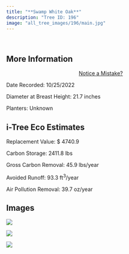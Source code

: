 ```yaml
---
title: "**Swamp White Oak**"
description: "Tree ID: 196"
image: "all_tree_images/196/main.jpg"
---
```


<br>

## **More Information**
::: column-margin
<center><a class="button" href="https://forms.gle/W6f5nwYxrM33hF4f7">Notice a Mistake?</a></center>
:::


Date Recorded:  10/25/2022

Diameter at Breast Height:  21.7  inches

Planters:  Unknown

## **i-Tree Eco Estimates**


 Replacement Value: $ 4740.9

 Carbon Storage:  2411.8  lbs

 Gross Carbon Removal:  45.9  lbs/year

 Avoided Runoff:  93.3  ft<sup>3</sup>/year

 Air Pollution Removal:  39.7  oz/year

## **Images**


 ![](all_tree_images/196/IMG_7082.jpg)

 ![](all_tree_images/196/IMG_7083.jpg)

 ![](all_tree_images/196/main.jpg)

